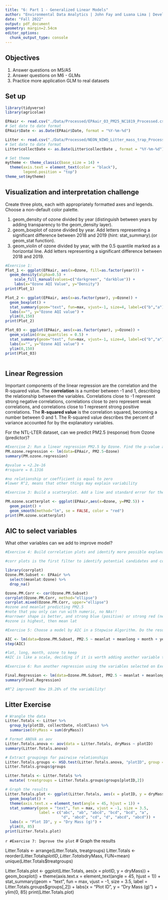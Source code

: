 ```yaml
---
title: "6: Part 1 - Generalized Linear Models"
author: "Environmental Data Analytics | John Fay and Luana Lima | Developed by Kateri Salk"
date: "Fall 2022"
output: pdf_document
geometry: margin=2.54cm
editor_options: 
  chunk_output_type: console
---
```


## Objectives
1. Answer questions on M5/A5
2. Answer questions on M6 - GLMs
3. Practice more application GLM to real datasets


## Set up
```r
library(tidyverse)
library(agricolae)

EPAair <- read.csv("./Data/Processed/EPAair_O3_PM25_NC1819_Processed.csv", stringsAsFactors = TRUE)
# Set date to date format
EPAair$Date <- as.Date(EPAair$Date, format = "%Y-%m-%d")

Litter <- read.csv("./Data/Processed/NEON_NIWO_Litter_mass_trap_Processed.csv", stringsAsFactors = TRUE)
# Set date to date format
Litter$collectDate <- as.Date(Litter$collectDate , format = "%Y-%m-%d")

# Set theme
mytheme <- theme_classic(base_size = 14) +
  theme(axis.text = element_text(color = "black"), 
        legend.position = "top")
theme_set(mytheme)
```



## Visualization and interpretation challenge

Create three plots, each with appropriately formatted axes and legends. Choose a non-default color palette.

1. geom_density of ozone divided by year (distinguish between years by adding transparency to the geom_density layer).
2. geom_boxplot of ozone divided by year. Add letters representing a significant difference between 2018 and 2019 (hint: stat_summary).(or geom_stat function).
3. geom_violin of ozone divided by year, with the 0.5 quantile marked as a horizontal line. Add letters representing a significant difference between 2018 and 2019. 

```r
#Exercise 1:
Plot_1 <- ggplot(EPAair, aes(x=Ozone, fill=as.factor(year))) +
  geom_density(alpha=0.5) +
    scale_fill_manual(values=c("darkgreen", "darkblue")) +
    labs(x="Ozone AQI Value", y="Density")
print(Plot_1)

Plot_2 <- ggplot(EPAair, aes(x=as.factor(year), y=Ozone)) +
  geom_boxplot() +
  stat_summary(geom="text", fun=max, vjust=-1, size=4, label=c("b","a"))+
  labs(x="", y="Ozone AQI value") +
  ylim(0,150)
print(Plot_2)

Plot_03 <- ggplot(EPAair, aes(x=as.factor(year), y=Ozone)) +
  geom_violin(draw_quantiles = 0.5) +
  stat_summary(geom="text", fun=max, vjust=-1, size=4, label=c("b","a"))+
  labs(x="", y="Ozone AQI value") +
  ylim(0,150)
print(Plot_03)
  

```

## Linear Regression

Important components of the linear regression are the correlation and the R-squared value. The **correlation** is a number between -1 and 1, describing the relationship between the variables. Correlations close to -1 represent strong negative correlations, correlations close to zero represent weak correlations, and correlations close to 1 represent strong positive correlations. The **R-squared value** is the correlation squared, becoming a number between 0 and 1. The R-squared value describes the percent of variance accounted for by the explanatory variables. 

For the NTL-LTER dataset, can we predict PM2.5 (response) from Ozone (predictor)?

```r

#Exercise 2: Run a linear regression PM2.5 by Ozone. Find the p-value and R-squared value. 
PM.ozone.regression <- lm(data=EPAair, PM2.5~Ozone)
summary(PM.ozone.regression)

#pvalue = <2.2e-16
#rsquare = 0.1316

#no relationship or coefficient is equal to zero
#lower R^2, means that other things may explain variability

#Exercise 3: Build a scatterplot. Add a line and standard error for the linear regression. Add the regression equation to the plot

PM.ozone.scatterplot <- ggplot(EPAair,aes(x=Ozone, y=PM2.5)) +
  geom_point() +
  geom_smooth(method="lm", se = FALSE, color = "red")
print(PM.ozone.scatterplot)

```


## AIC to select variables

What other variables can we add to improve model?

```r

#Exercise 4: Build correlation plots and identify more possible explanatory variables to add to the regression.

#corr plots is the first filter to identify potential candidates and compare results

library(corrplot)
Ozone.PM.Subset <- EPAair %>%
  select(meanlat:Ozone) %>%
  drop_na()

Ozone.PM.Corr <- cor(Ozone.PM.Subset)
corrplot(Ozone.PM.Corr, method="ellipse")
corrplot.mixed(Ozone.PM.Corr, upper="ellipse")
#ozone and meanlat predicting PM2.5
#note that you only can run with numeric, no NAs!!
#narrower shape is better, and strong blue (positive) or strong red (negative)
#ozone is highest, then mean lat

#Exercise 5: Choose a model by AIC in a Stepwise Algorithm. Do the results from AIC match the variables you selected on Exercise 4? #run the lm model on all the possible variables and then call the step function of that lm model with everyone! the AIC will tell you which should be removed or kept.

AIC <- lm(data=Ozone.PM.Subset, PM2.5 ~ meanlat + meanlong + month + year + Ozone)
step(AIC)

#lat, long, month, ozone to keep
#AIC is like a scale, deciding if it is worth adding another variable to our model

#Exercise 6: Run another regression using the variables selected on Exercise 6. Compare r-squared value with the one from Exercise 2. Run with the suggested corrplots and compare the results to the old one. 

Final.Regression <- lm(data=Ozone.PM.Subset, PM2.5 ~ meanlat + meanlong + month + Ozone)
summary(Final.Regression)

#R^2 improved! Now 19.26% of the variability!

```



## Litter Exercise

```r
# Wrangle the data
Litter.Totals <- Litter %>%
  group_by(plotID, collectDate, nlcdClass) %>%
  summarise(dryMass = sum(dryMass))

# Format ANOVA as aov
Litter.Totals.anova <- aov(data = Litter.Totals, dryMass ~ plotID)
summary(Litter.Totals.anova)

# Extract groupings for pairwise relationships
Litter.Totals.groups <- HSD.test(Litter.Totals.anova, "plotID", group = TRUE)
Litter.Totals.groups$groups

Litter.Totals <- Litter.Totals %>%
  mutate( treatgroups = Litter.Totals.groups$groups[plotID,2])

# Graph the results
Litter.Totals.plot <- ggplot(Litter.Totals, aes(x = plotID, y = dryMass)) +
  geom_boxplot() +
  theme(axis.text.x = element_text(angle = 45, hjust = 1)) +
  stat_summary(geom = "text", fun = max, vjust = -1, size = 3.5,
               label = c("abc", "ab", "abcd", "bcd", "bcd", "a", 
                         "d", "abcd", "cd", "d", "abcd", "abcd")) +
  labs(x = "Plot ID", y = "Dry Mass (g)") +
  ylim(0, 85)
print(Litter.Totals.plot)

```

```r
#Exercise 7: Improve the plot```
# Graph the results

Litter.Totals <- arrange(Litter.Totals, treatgroups)
Litter.Totals <- reorder(Litter.Totals$plotID, Litter.Totals$dryMass, FUN=mean)
unique(Litter.Totals$treatgroups)

Litter.Totals.plot <- ggplot(Litter.Totals, aes(x = plotID, y = dryMass)) +
  geom_boxplot() +
  theme(axis.text.x = element_text(angle = 45, hjust = 1)) +
  stat_summary(geom = "text", fun = max, vjust = -1, size = 3.5,
               label = Litter.Totals.groups$groups[,2]) +
  labs(x = "Plot ID", y = "Dry Mass (g)") +
  ylim(0, 85)
print(Litter.Totals.plot)



